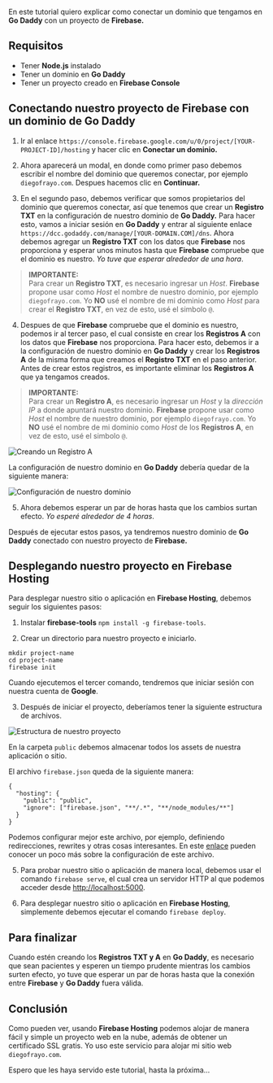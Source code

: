 En este tutorial quiero explicar como conectar un dominio que tengamos en **Go Daddy** con un proyecto de **Firebase.**

## Requisitos

- Tener **Node.js** instalado
- Tener un dominio en **Go Daddy**
- Tener un proyecto creado en **Firebase Console**

## Conectando nuestro proyecto de Firebase con un dominio de Go Daddy

1. Ir al enlace `https://console.firebase.google.com/u/0/project/[YOUR-PROJECT-ID]/hosting` y hacer clic en **Conectar un dominio.**

1. Ahora aparecerá un modal, en donde como primer paso debemos escribir el nombre del dominio que queremos conectar, por ejemplo `diegofrayo.com`. Despues hacemos clic en **Continuar.**

1. En el segundo paso, debemos verificar que somos propietarios del dominio que queremos conectar, así que tenemos que crear un **Registro TXT** en la configuración de nuestro dominio de **Go Daddy.** Para hacer esto, vamos a iniciar sesión en **Go Daddy** y entrar al siguiente enlace `https://dcc.godaddy.com/manage/[YOUR-DOMAIN.COM]/dns`. Ahora debemos agregar un **Registro TXT** con los datos que **Firebase** nos proporciona y esperar unos minutos hasta que **Firebase** compruebe que el dominio es nuestro. _Yo tuve que esperar alrededor de una hora_.

> **IMPORTANTE:** <br/> Para crear un **Registro TXT**, es necesario ingresar un _Host_. **Firebase** propone usar como _Host_ el nombre de nuestro dominio, por ejemplo `diegofrayo.com`. Yo **NO** usé el nombre de mi dominio como _Host_ para crear el **Registro TXT**, en vez de esto, usé el simbolo `@`.

4. Despues de que **Firebase** compruebe que el dominio es nuestro, podemos ir al tercer paso, el cual consiste en crear los **Registros A** con los datos que **Firebase** nos proporciona. Para hacer esto, debemos ir a la configuración de nuestro dominio en **Go Daddy** y crear los **Registros A** de la misma forma que creamos el **Registro TXT** en el paso anterior. Antes de crear estos registros, es importante eliminar los **Registros A** que ya tengamos creados.

> **IMPORTANTE:** <br/> Para crear un **Registro A**, es necesario ingresar un _Host_ y la _dirección IP_ a donde apuntará nuestro dominio. **Firebase** propone usar como _Host_ el nombre de nuestro dominio, por ejemplo `diegofrayo.com`. Yo **NO** usé el nombre de mi dominio como _Host_ de los **Registros A**, en vez de esto, usé el simbolo `@`.

<img src={DATA.blog_post.assets.image_1} alt="Creando un Registro A" />

La configuración de nuestro dominio en **Go Daddy** debería quedar de la siguiente manera:

<img src={DATA.blog_post.assets.image_2} alt="Configuración de nuestro dominio" />

5. Ahora debemos esperar un par de horas hasta que los cambios surtan efecto. _Yo esperé alrededor de 4 horas_.

Después de ejecutar estos pasos, ya tendremos nuestro dominio de **Go Daddy** conectado con nuestro proyecto de **Firebase.**

## Desplegando nuestro proyecto en Firebase Hosting

Para desplegar nuestro sitio o aplicación en **Firebase Hosting**, debemos seguir los siguientes pasos:

1. Instalar **firebase-tools** `npm install -g firebase-tools`.

2. Crear un directorio para nuestro proyecto e iniciarlo.

```
mkdir project-name
cd project-name
firebase init
```

Cuando ejecutemos el tercer comando, tendremos que iniciar sesión con nuestra cuenta de **Google**.

3. Después de iniciar el proyecto, deberíamos tener la siguiente estructura de archivos.

<img src={DATA.blog_post.assets.image_3} alt="Estructura de nuestro proyecto" />

En la carpeta `public` debemos almacenar todos los assets de nuestra aplicación o sitio.

El archivo `firebase.json` queda de la siguiente manera:

```
{
  "hosting": {
    "public": "public",
    "ignore": ["firebase.json", "**/.*", "**/node_modules/**"]
  }
}
```

Podemos configurar mejor este archivo, por ejemplo, definiendo redirecciones, rewrites y otras cosas interesantes. En este [enlace](https://firebase.google.com/docs/hosting/full-config?authuser=0) pueden conocer un poco más sobre la configuración de este archivo.

5. Para probar nuestro sitio o aplicación de manera local, debemos usar el comando `firebase serve`, el cual crea un servidor HTTP al que podemos acceder desde [http://localhost:5000](http://localhost:5000).

6. Para desplegar nuestro sitio o aplicación en **Firebase Hosting**, simplemente debemos ejecutar el comando `firebase deploy`.

## Para finalizar

Cuando estén creando los **Registros TXT y A** en **Go Daddy**, es necesario que sean pacientes y esperen un tiempo prudente mientras los cambios surten efecto, yo tuve que esperar un par de horas hasta que la conexión entre **Firebase** y **Go Daddy** fuera válida.

## Conclusión

Como pueden ver, usando **Firebase Hosting** podemos alojar de manera fácil y simple un proyecto web en la nube, además de obtener un certificado SSL gratis. Yo uso este servicio para alojar mi sitio web `diegofrayo.com`.

Espero que les haya servido este tutorial, hasta la próxima...
